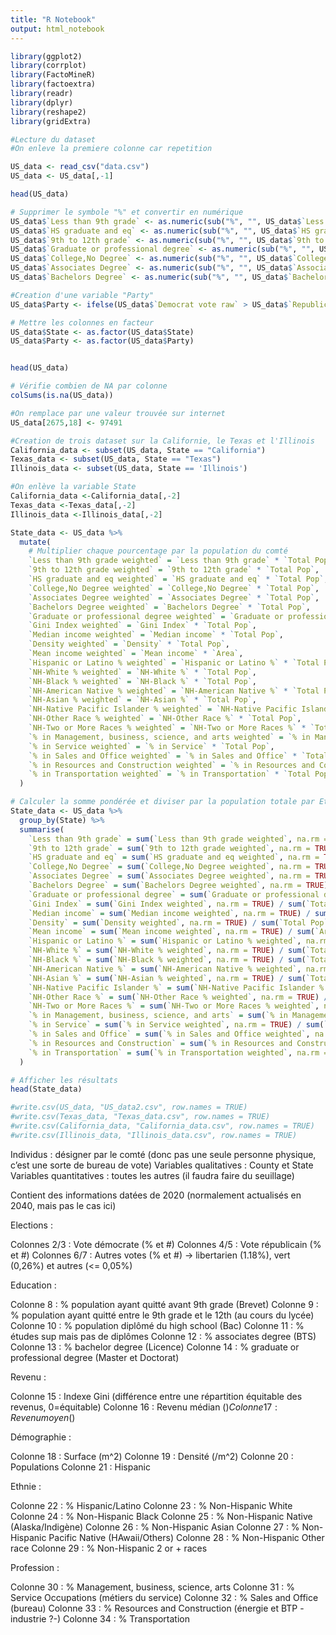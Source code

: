 ```yaml
---
title: "R Notebook"
output: html_notebook
---
```


```r
library(ggplot2)
library(corrplot)
library(FactoMineR)
library(factoextra)
library(readr)
library(dplyr)
library(reshape2)
library(gridExtra)
```

```r
#Lecture du dataset
#On enleve la premiere colonne car repetition

US_data <- read_csv("data.csv")
US_data <- US_data[,-1]

head(US_data)
```

```r
# Supprimer le symbole "%" et convertir en numérique
US_data$`Less than 9th grade` <- as.numeric(sub("%", "", US_data$`Less than 9th grade`))
US_data$`HS graduate and eq` <- as.numeric(sub("%", "", US_data$`HS graduate and eq`))
US_data$`9th to 12th grade` <- as.numeric(sub("%", "", US_data$`9th to 12th grade`))
US_data$`Graduate or professional degree` <- as.numeric(sub("%", "", US_data$`Graduate or professional degree`))
US_data$`College,No Degree` <- as.numeric(sub("%", "", US_data$`College,No Degree`))
US_data$`Associates Degree` <- as.numeric(sub("%", "", US_data$`Associates Degree`))
US_data$`Bachelors Degree` <- as.numeric(sub("%", "", US_data$`Bachelors Degree`))

#Creation d'une variable "Party"
US_data$Party <- ifelse(US_data$`Democrat vote raw` > US_data$`Republican vote raw`, "Democrat", "Republican")

# Mettre les colonnes en facteur
US_data$State <- as.factor(US_data$State)
US_data$Party <- as.factor(US_data$Party)


head(US_data)
```

```r
# Vérifie combien de NA par colonne
colSums(is.na(US_data))  

#On remplace par une valeur trouvée sur internet
US_data[2675,18] <- 97491

```

```r
#Creation de trois dataset sur la Californie, le Texas et l'Illinois
California_data <- subset(US_data, State == "California")
Texas_data <- subset(US_data, State == "Texas")
Illinois_data <- subset(US_data, State == 'Illinois')

#On enlève la variable State
California_data <-California_data[,-2]
Texas_data <-Texas_data[,-2]
Illinois_data <-Illinois_data[,-2]
```

```r
State_data <- US_data %>%
  mutate(
    # Multiplier chaque pourcentage par la population du comté
    `Less than 9th grade weighted` = `Less than 9th grade` * `Total Pop`,
    `9th to 12th grade weighted` = `9th to 12th grade` * `Total Pop`,
    `HS graduate and eq weighted` = `HS graduate and eq` * `Total Pop`,
    `College,No Degree weighted` = `College,No Degree` * `Total Pop`,
    `Associates Degree weighted` = `Associates Degree` * `Total Pop`,
    `Bachelors Degree weighted` = `Bachelors Degree` * `Total Pop`,
    `Graduate or professional degree weighted` = `Graduate or professional degree` * `Total Pop`,
    `Gini Index weighted` = `Gini Index` * `Total Pop`,
    `Median income weighted` = `Median income` * `Total Pop`,
    `Density weighted` = `Density` * `Total Pop`,
    `Mean income weighted` = `Mean income` * `Area`,
    `Hispanic or Latino % weighted` = `Hispanic or Latino %` * `Total Pop`,
    `NH-White % weighted` = `NH-White %` * `Total Pop`,
    `NH-Black % weighted` = `NH-Black %` * `Total Pop`,
    `NH-American Native % weighted` = `NH-American Native %` * `Total Pop`,
    `NH-Asian % weighted` = `NH-Asian %` * `Total Pop`,
    `NH-Native Pacific Islander % weighted` = `NH-Native Pacific Islander %` * `Total Pop`,
    `NH-Other Race % weighted` = `NH-Other Race %` * `Total Pop`,
    `NH-Two or More Races % weighted` = `NH-Two or More Races %` * `Total Pop`,
    `% in Management, business, science, and arts weighted` = `% in Management, business, science, and arts` * `Total Pop`,
    `% in Service weighted` = `% in Service` * `Total Pop`,
    `% in Sales and Office weighted` = `% in Sales and Office` * `Total Pop`,
    `% in Resources and Construction weighted` = `% in Resources and Construction` * `Total Pop`,
    `% in Transportation weighted` = `% in Transportation` * `Total Pop`
  )
```

```r
# Calculer la somme pondérée et diviser par la population totale par Etat
State_data <- US_data %>%
  group_by(State) %>%
  summarise(
    `Less than 9th grade` = sum(`Less than 9th grade weighted`, na.rm = TRUE) / sum(`Total Pop`, na.rm = TRUE),
    `9th to 12th grade` = sum(`9th to 12th grade weighted`, na.rm = TRUE) / sum(`Total Pop`, na.rm = TRUE),
    `HS graduate and eq` = sum(`HS graduate and eq weighted`, na.rm = TRUE) / sum(`Total Pop`, na.rm = TRUE),
    `College,No Degree` = sum(`College,No Degree weighted`, na.rm = TRUE) / sum(`Total Pop`, na.rm = TRUE),
    `Associates Degree` = sum(`Associates Degree weighted`, na.rm = TRUE) / sum(`Total Pop`, na.rm = TRUE),
    `Bachelors Degree` = sum(`Bachelors Degree weighted`, na.rm = TRUE) / sum(`Total Pop`, na.rm = TRUE),
    `Graduate or professional degree` = sum(`Graduate or professional degree weighted`, na.rm = TRUE) / sum(`Total Pop`, na.rm = TRUE),
    `Gini Index` = sum(`Gini Index weighted`, na.rm = TRUE) / sum(`Total Pop`, na.rm = TRUE),
    `Median income` = sum(`Median income weighted`, na.rm = TRUE) / sum(`Total Pop`, na.rm = TRUE),
    `Density` = sum(`Density weighted`, na.rm = TRUE) / sum(`Total Pop`, na.rm = TRUE),
    `Mean income` = sum(`Mean income weighted`, na.rm = TRUE) / sum(`Area`, na.rm = TRUE),
    `Hispanic or Latino %` = sum(`Hispanic or Latino % weighted`, na.rm = TRUE) / sum(`Total Pop`, na.rm = TRUE),
    `NH-White %` = sum(`NH-White % weighted`, na.rm = TRUE) / sum(`Total Pop`, na.rm = TRUE),
    `NH-Black %` = sum(`NH-Black % weighted`, na.rm = TRUE) / sum(`Total Pop`, na.rm = TRUE),
    `NH-American Native %` = sum(`NH-American Native % weighted`, na.rm = TRUE) / sum(`Total Pop`, na.rm = TRUE),
    `NH-Asian %` = sum(`NH-Asian % weighted`, na.rm = TRUE) / sum(`Total Pop`, na.rm = TRUE),
    `NH-Native Pacific Islander %` = sum(`NH-Native Pacific Islander % weighted`, na.rm = TRUE) / sum(`Total Pop`, na.rm = TRUE),
    `NH-Other Race %` = sum(`NH-Other Race % weighted`, na.rm = TRUE) / sum(`Total Pop`, na.rm = TRUE),
    `NH-Two or More Races %` = sum(`NH-Two or More Races % weighted`, na.rm = TRUE) / sum(`Total Pop`, na.rm = TRUE),
    `% in Management, business, science, and arts` = sum(`% in Management, business, science, and arts weighted`, na.rm = TRUE) / sum(`Total Pop`, na.rm = TRUE),
    `% in Service` = sum(`% in Service weighted`, na.rm = TRUE) / sum(`Total Pop`, na.rm = TRUE),
    `% in Sales and Office` = sum(`% in Sales and Office weighted`, na.rm = TRUE) / sum(`Total Pop`, na.rm = TRUE),
    `% in Resources and Construction` = sum(`% in Resources and Construction weighted`, na.rm = TRUE) / sum(`Total Pop`, na.rm = TRUE),
    `% in Transportation` = sum(`% in Transportation weighted`, na.rm = TRUE) / sum(`Total Pop`, na.rm = TRUE)
  )

# Afficher les résultats
head(State_data)
```

```r
#write.csv(US_data, "US_data2.csv", row.names = TRUE)
#write.csv(Texas_data, "Texas_data.csv", row.names = TRUE)
#write.csv(California_data, "California_data.csv", row.names = TRUE)
#write.csv(Illinois_data, "Illinois_data.csv", row.names = TRUE)
```





Individus : désigner par le comté (donc pas une seule personne physique, c'est une sorte de bureau de vote)
Variables qualitatives : County et State
Variables quantitatives : toutes les autres (il faudra faire du seuillage)

Contient des informations datées de 2020 (normalement actualisés en 2040, mais pas le cas ici)

Elections : 

Colonnes 2/3 : Vote démocrate (% et #)
Colonnes 4/5 : Vote républicain (% et #)
Colonnes 6/7 : Autres votes (% et #) -> libertarien (1.18%), vert (0,26%) et autres (<= 0,05%)

Education : 

Colonne 8 : % population ayant quitté avant 9th grade (Brevet)
Colonne 9 : % population ayant quitté entre le 9th grade et le 12th (au cours du lycée)
Colonne 10 : % population diplômé du high school (Bac)
Colonne 11 : % études sup mais pas de diplômes
Colonne 12 : % associates degree (BTS)
Colonne 13 : % bachelor degree (Licence)
Colonne 14 : % graduate or professional degree (Master et Doctorat)

Revenu :

Colonne 15 : Indexe Gini (différence entre une répartition équitable des revenus, 0=équitable)
Colonne 16 : Revenu médian ($)
Colonne 17 : Revenu moyen ($)

Démographie :

Colonne 18 : Surface (m^2)
Colonne 19 : Densité (/m^2)
Colonne 20 : Populations
Colonne 21 : Hispanic

Ethnie :

Colonne 22 : % Hispanic/Latino
Colonne 23 : % Non-Hispanic White
Colonne 24 : % Non-Hispanic Black
Colonne 25 : % Non-Hispanic Native (Alaska/Indigène)
Colonne 26 : % Non-Hispanic Asian
Colonne 27 : % Non-Hispanic Pacific Native (HAwaii/Others)
Colonne 28 : % Non-Hispanic Other race
Colonne 29 : % Non-Hispanic 2 or + races

Profession :

Colonne 30 : % Management, business, science, arts 
Colonne 31 : % Service Occupations (métiers du service)
Colonne 32 : % Sales and Office (bureau)
Colonne 33 : % Resources and Construction (énergie et BTP -industrie ?-)
Colonne 34 : % Transportation



